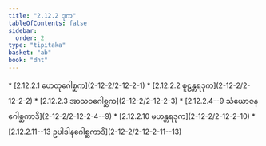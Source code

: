 ```yaml
---
title: "2.12.2 ဒုက"
tableOfContents: false
sidebar:
  order: 2
type: "tipitaka"
basket: "ab"
book: "dht"
---
```



<DynamicBreadcrumb />



<TableOfContents book="dht" section="2.12.2">
* [2.12.2.1 ဟေတုဂေါစ္ဆက](2-12-2/2-12-2-1)
* [2.12.2.2 စူဠန္တရဒုက](2-12-2/2-12-2-2)
* [2.12.2.3 အာသဝဂေါစ္ဆက](2-12-2/2-12-2-3)
* [2.12.2.4--9 သံယောဇနဂေါစ္ဆကာဒိ](2-12-2/2-12-2-4--9)
* [2.12.2.10 မဟန္တရဒုက](2-12-2/2-12-2-10)
* [2.12.2.11--13 ဥပါဒါနဂေါစ္ဆကာဒိ](2-12-2/2-12-2-11--13)
</TableOfContents>